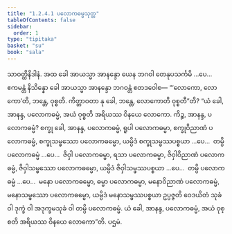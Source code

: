 ```yaml
---
title: "1.2.4.1 ပလောကဓမ္မသုတ္တ"
tableOfContents: false
sidebar:
  order: 1
type: "tipitaka"
basket: "su"
book: "sala"
---
```



<DynamicBreadcrumb />

<Division number="84" book="sala">

<Paragraph number="354" book="sala">
သာဝတ္ထိနိဒါနံ. အထ ခေါ အာယသ္မာ အာနန္ဒော ယေန ဘဂဝါ တေနုပသင်္ကမိ …ပေ…  ဧကမန္တံ နိသိန္နော ခေါ အာယသ္မာ အာနန္ဒော ဘဂဝန္တံ ဧတဒဝေါစ—
</Paragraph>

<Paragraph number="355" book="sala">
“‘လောကော, လောကော’တိ, ဘန္တေ, ဝုစ္စတိ. ကိတ္တာဝတာ နု ခေါ, ဘန္တေ, လောကောတိ ဝုစ္စတီ”တိ? “ယံ ခေါ, အာနန္ဒ, ပလောကဓမ္မံ, အယံ ဝုစ္စတိ အရိယဿ ဝိနယေ လောကော. ကိဉ္စ, အာနန္ဒ, ပလောကဓမ္မံ? စက္ခု ခေါ, အာနန္ဒ, ပလောကဓမ္မံ, ရူပါ ပလောကဓမ္မာ, စက္ခုဝိညာဏံ ပလောကဓမ္မံ, စက္ခုသမ္ဖဿော ပလောကဓမ္မော, ယမ္ပိဒံ စက္ခုသမ္ဖဿပစ္စယာ …ပေ…  တမ္ပိ ပလောကဓမ္မံ …ပေ…  ဇိဝှါ ပလောကဓမ္မာ, ရသာ ပလောကဓမ္မာ, ဇိဝှါဝိညာဏံ ပလောကဓမ္မံ, ဇိဝှါသမ္ဖဿော ပလောကဓမ္မော, ယမ္ပိဒံ ဇိဝှါသမ္ဖဿပစ္စယာ …ပေ…  တမ္ပိ ပလောကဓမ္မံ …ပေ…  မနော ပလောကဓမ္မော, ဓမ္မာ ပလောကဓမ္မာ, မနောဝိညာဏံ ပလောကဓမ္မံ, မနောသမ္ဖဿော ပလောကဓမ္မော, ယမ္ပိဒံ မနောသမ္ဖဿပစ္စယာ ဥပ္ပဇ္ဇတိ ဝေဒယိတံ သုခံ ဝါ ဒုက္ခံ ဝါ အဒုက္ခမသုခံ ဝါ တမ္ပိ ပလောကဓမ္မံ. ယံ ခေါ, အာနန္ဒ, ပလောကဓမ္မံ, အယံ ဝုစ္စတိ အရိယဿ ဝိနယေ လောကော”တိ.

</Paragraph>
</Division>

<Paragraph number="356" type="center" book="sala">
ပဌမံ.
</Paragraph>